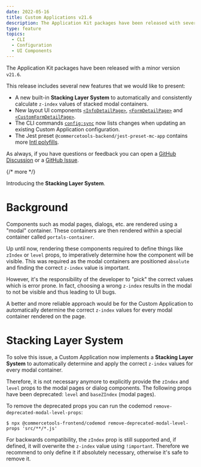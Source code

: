 ```yaml
---
date: 2022-05-16
title: Custom Applications v21.6
description: The Application Kit packages have been released with several new features.
type: feature
topics:
  - CLI
  - Configuration
  - UI Components
---
```


The Application Kit packages have been released with a minor version `v21.6`.

This release includes several new features that we would like to present:

* A new built-in **Stacking Layer System** to automatically and consistently calculate `z-index` values of stacked modal containers.
* New layout UI components [`<InfoDetailPage>`](/api-reference/commercetools-frontend-application-components#infodetailpage), [`<FormDetailPage>`](/api-reference/commercetools-frontend-application-components#formdetailpage) and [`<CustomFormDetailPage>`](/api-reference/commercetools-frontend-application-components#customformdetailpage).
* The CLI commands [`config:sync`](/api-reference/cli#configsync) now lists changes when updating an existing Custom Application configuration.
* The Jest preset `@commercetools-backend/jest-preset-mc-app` contains more [Intl polyfills](https://formatjs.io/docs/polyfills/).

As always, if you have questions or feedback you can open a [GitHub Discussion](https://github.com/commercetools/merchant-center-application-kit/discussions) or a [GitHub Issue](https://github.com/commercetools/merchant-center-application-kit/issues).

{/* more */}

Introducing the **Stacking Layer System**.

# Background

Components such as modal pages, dialogs, etc. are rendered using a "modal" container. These containers are then rendered within a special container called `portals-container`.

Up until now, rendering these components required to define things like `zIndex` or `level` props, to imperatively determine how the component will be visible.
This was required as the modal containers are positioned `absolute` and finding the correct `z-index` value is important.

However, it's the responsibility of the developer to "pick" the correct values which is error prone. In fact, choosing a wrong `z-index` results in the modal to not be visible and thus leading to UI bugs.

A better and more reliable approach would be for the Custom Application to automatically determine the correct `z-index` values for every modal container rendered on the page.

# Stacking Layer System

To solve this issue, a Custom Application now implements a **Stacking Layer System** to automatically determine and apply the correct `z-index` values for every modal container.

Therefore, it is not necessary anymore to explicitly provide the `zIndex` and `level` props to the modal pages or dialog components. The following props have been deprecated: `level` and `baseZIndex` (modal pages).

To remove the deprecated props you can run the codemod `remove-deprecated-modal-level-props`:

```
$ npx @commercetools-frontend/codemod remove-deprecated-modal-level-props 'src/**/*.js'
```

For backwards compatibility, the `zIndex` prop is still supported and, if defined, it will overwrite the `z-index` value using `!important`. Therefore we recommend to only define it if absolutely necessary, otherwise it's safe to remove it.
